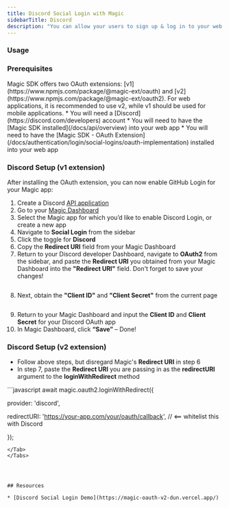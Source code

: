 ```yaml
---
title: Discord Social Login with Magic
sidebarTitle: Discord
description: "You can allow your users to sign up & log in to your web app with their Discord account."
---
```



### Usage

### Prerequisites

<Note>
Magic SDK offers two OAuth extensions: [v1](https://www.npmjs.com/package/@magic-ext/oauth) and [v2](https://www.npmjs.com/package/@magic-ext/oauth2). For web applications, it is recommended to use v2, while v1 should be used for mobile applications.
</Note>
* You will need a [Discord](https://discord.com/developers) account
* You will need to have the [Magic SDK installed](/docs/api/overview) into your web app
* You will need to have the [Magic SDK - OAuth Extension](/docs/authentication/login/social-logins/oauth-implementation) installed into your web app

### Discord Setup (v1 extension)

After installing the OAuth extension, you can now enable GitHub Login for your Magic app:

1.  Create a Discord [API application](https://discord.com/developers/applications)
2.  Go to your [Magic Dashboard](https://dashboard.magic.link/login)
3.  Select the Magic app for which you’d like to enable Discord Login, or create a new app
4.  Navigate to **Social Login** from the sidebar
5.  Click the toggle for **Discord**
6.  Copy the **Redirect URI** field from your Magic Dashboard
7.  Return to your Discord developer Dashboard, navigate to **OAuth2** from the sidebar, and paste the **Redirect URI** you obtained from your Magic Dashboard into the **"Redirect URI"** field. Don't forget to save your changes!

<Frame>
  <img src="/images/paste-redirect-uri.webp" alt=""/>
</Frame>

8.  Next, obtain the **"Client ID"** and **"Client Secret"** from the current page

<Frame>
  <img src="/images/obtain-client-credentials.webp" alt=""/>
</Frame>

9.  Return to your Magic Dashboard and input the **Client ID** and **Client Secret** for your Discord OAuth app
10. In Magic Dashboard, click **“Save”** – Done!

### Discord Setup (v2 extension)

* Follow above steps, but disregard Magic's **Redirect URI** in step 6
* In step 7, paste the **Redirect URI** you are passing in as the **redirectURI** argument to the **loginWithRedirect** method


<Tabs>
<Tab title="Javascript">
```javascript
  await magic.oauth2.loginWithRedirect({

 provider:  'discord',

 redirectURI:  'https://your-app.com/your/oauth/callback',  // <== whitelist this with Discord

});
```
</Tab>
</Tabs>




## Resources

* [Discord Social Login Demo](https://magic-oauth-v2-dun.vercel.app/)

